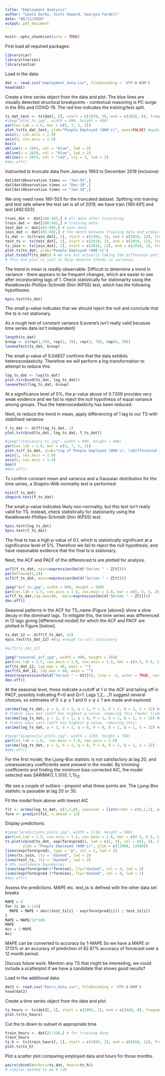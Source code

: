 ---
title: "Employment Analysis"
author: "Leala Darby, Scott Howard, Georgia Fardell"
date: "08/11/2020"
output: pdf_document
---

```{r setup, include=FALSE}
knitr::opts_chunk$set(echo = TRUE)
```
First load all required packages:
```{r message=FALSE, warning=FALSE}
library(car)
library(tseries)
library(astsa)
```

Load in the data:
```{r}
dat <- read.csv("employment_data.csv", fileEncoding = 'UTF-8-BOM')
head(dat)
```

Create a time series object from the data and plot. The blue lines are visually detected structural breakpoints - contextual reasoning is PC surge in the 90s and COVID-19. The red line indicates the training/test split. 
```{r}
ts_dat_test <- ts(dat[, 2], start = c(1978, 2), end = c(2020, 8), frequency = 12)
#jpeg("plot_ts.jpg", width = 990, height = 400)
par(cex.lab = 1.6, mar = c(5, 7, 1, 1))
plot.ts(ts_dat_test, ylab="People Employed (000's)", axes=FALSE) #updated units
axis(1, cex.axis = 1.6)
axis(2, cex.axis = 1.6)
box()
abline(v = 1993, col = "blue", lwd = 2)
abline(v = 2020, col = "blue", lwd = 2)
abline(v = 2019, col = "red", lty = 2, lwd = 2)
#dev.off()
```

Instructed to truncate data from January 1993 to December 2019 (inclusive)
```{r}
dat[dat$Observation.times == "Jan-93",]
dat[dat$Observation.times == "Dec-19",]
dat[dat$Observation.times == "Jan-19",]
```
We only need rows 180-503 for the truncated dataset.
Splitting into training and test sets where the test set is all of 2019, we have train [180:491] and test [492:503].

```{r}
trunc_dat <- dat[180:503,] # all data after truncating
train_dat <- dat[180:491,] # training data
test_dat <- dat[492:503,] # test data
join_dat <- dat[491:492,] # the month between training data and predictions (for plotting)
ts_dat <- ts(train_dat[, 2], start = c(1993, 1), end = c(2018, 12), frequency = 12) # ts for model fitting
test_ts <- ts(test_dat[, 2], start = c(2019, 1), end = c(2019, 12), frequency = 12) # ts for model testing
ts_join <- ts(join_dat[, 2], start = c(2018, 12), end = c(2019, 1), frequency = 12) # between train and test
plot.ts(ts_dat, ylab="People Employed (000's)")
plot.ts(diff(ts_dat)) # We are not actually taking the difference yet!
# This 2nd plot is just to help observe trends in variance. 
```
The trend in mean is readily observable.
Difficult to determine a trend in variance - there appears to be frequent changes, which are easier to see after incorporating lags of 1.
Check statistically for stationarity using the Kwiatkowski-Phillips-Schmidt-Shin (KPSS) test, which has the following hypotheses:
\begin{align*}
H_o&: \text{TS is stationary}\\
H_a&: \text{TS in not stationary}
\end{align*}
```{r}
kpss.test(ts_dat)
```
The small p-value indicates that we should reject the null and conclude that the ts is not stationary.

As a rough test of constant variance (Levene's isn't really valid because time series data isn't independent)
```{r}
length(ts_dat)
Group <- c(rep(1,78), rep(2, 78), rep(3, 78), rep(4, 78))
leveneTest(ts_dat, Group)
```
The small p-value of $0.04837$ confirms that the data exhibits heteroscedasticity. Therefore we will perform a log transformation to attempt to reduce this:
```{r}
log_ts_dat <- log(ts_dat)
plot.ts(cbind(ts_dat, log_ts_dat))
leveneTest(log_ts_dat, Group)
```

At a significance level of 5%, the p-value above of 0.7209 provides very weak evidence and we fail to reject the null hypothesis of equal variance among groups. Thus the heteroscedasticity has been reduced.

Next, to reduce the trend in mean, apply differencing of 1 lag to our TS with stabilised variance:
```{r}
f_ts_dat <- diff(log_ts_dat, 1)
plot.ts(cbind(ts_dat, log_ts_dat, f_ts_dat))

#jpeg("stationary_ts.jpg", width = 990, height = 400)
par(cex.lab = 1.6, mar = c(5, 7, 1, 1))
plot.ts(f_ts_dat, ylab="Log of People Employed (000's), \nDifferenced in 1 Lag", axes=FALSE) 
axis(1, cex.axis = 1.6)
axis(2, cex.axis = 1.6)
box()
#dev.off()
```
To confirm constant mean and variance and a Gaussian distribution for the time series, a Shapiro-Wilk normality test is performed:
```{r}
hist(f_ts_dat)
shapiro.test(f_ts_dat)
```
The small p-value indicates likely non-normality, but this test isn't really valid for TS. Instead, check statistically for stationarity using the Kwiatkowski-Phillips-Schmidt-Shin (KPSS) test:
```{r}
kpss.test(log_ts_dat)
kpss.test(f_ts_dat)
```
The final ts has a high p-value of 0.1, which is statistically significant at a significance level of 5%. Therefore we fail to reject the null hypothesis, and have reasonable evidence that the final ts is stationary.

Next, the ACF and PACF of the differenced ts are plotted for analysis. 
```{r}
acf2(f_ts_dat, main=expression(bold("Series " ~ Z[t])))
par(mfrow=c(1,2))
acf2(f_ts_dat, main=expression(bold("Series " ~ Z[t])))

jpeg("acf_ts.jpg", width = 990, height = 300)
par(cex.lab = 1.5, cex.axis = 1.5, cex.main = 1.6, mar = c(5, 5, 4, 2))
acf(f_ts_dat,lag.max=48,  main=expression(bold("Series " ~ Z[t])))
dev.off()
```
Seasonal patterns in the ACF for TS_name (Figure [above]) show a slow decay in the dominant lags. To mitigate this, the time series was differenced in 12 lags giving [differenced model] for which the ACF and PACF are plotted in Figure [below].  
```{r}
ts_dat_12 <- diff(f_ts_dat, 12)
kpss.test(ts_dat_12) #Big enough to call stationary

#acf2(ts_dat_12)

jpeg("seasonal_acf.jpg", width = 990, height = 350)
par(cex.lab = 1.5, cex.main = 1.6, cex.axis = 1.5, mar = c(4.5, 4.5, 3, 1), mfrow=c(1,2))
acf(ts_dat_12, lag.max = 48, main = "")
pacf(ts_dat_12, lag.max = 48, main = "")
mtext(expression(bold("Series " ~ U[t])), line = -3, outer = TRUE, cex = 1.6)
dev.off()
```

At the seasonal level, these indicate a cutoff at 1 in the ACF and tailing off in PACF, possibly indicating P=0 and Q=1. Lags 1,2,…,11 suggest several choices, so estimates of $0 \leq p \leq 1$ and $0 \leq q \leq 1$ are made and explored.  

```{r}
sarima(log_ts_dat, p = 1, d = 1, q = 1, P = 1, D = 1, Q = 1, S = 12) #AICc -8.123946
# ttable says ma1 coeff has highest p-value. removing this (model trimming):
sarima(log_ts_dat, p = 1, d = 1, q = 0, P = 1, D = 1, Q = 1, S = 12) #AICc -8.13055
# ttable says sar1 coeff has highest p-value. removing this:
sarima(log_ts_dat, p = 1, d = 1, q = 0, P = 0, D = 1, Q = 1, S = 12) #AICc -8.133259

#jpeg("diagnostic_plots.jpg", width = 1150, height = 700)
par(cex.lab = 1.6,  cex.main = 1.8, cex.axis = 1.6)
sarima(log_ts_dat, p = 1, d = 1, q = 0, P = 0, D = 1, Q = 1, S = 12)
#dev.off()
```
For the first model, the Ljung-Box statistic is not satisfactory at lag 20, and unnesssecary coefficients were present in the model.
By trimming coefficients and finding the minimum bias-corrected AIC, the model selected was $SARIMA(1,1,0)(0,1,1)_{12}$.

We see a couple of outliers - pinpoint what these points are. The Ljung-Box statistic is passable at lag 20 or 30.  


Fit the model from above with lowest AIC
```{r}
fit <- arima(log_ts_dat, c(1,1,0), seasonal = list(order = c(0,1,1), period = 12))
fore <- predict(fit, n.ahead = 12)
```


Display predictions:
```{r}
#jpeg("predictions_plots.jpg", width = 1118, height = 300)
par(cex.lab = 1.5, cex.axis = 1.5, cex.main = 1.6, mar = c(4.5, 4.5, 1, 1))
ts.plot(cbind(ts_dat, exp(fore$pred)), lwd = c(2, 2), col = c(1, 2), xlim = c(2017, 2020), 
        ylab = "People Employed (000's)", ylim = c(11900, 13500))
lines(exp(fore$pred), type = "p", col = 2, lwd = 2)
lines(ts_join, lty = "dashed", lwd = 2)
lines(test_ts, lty = "dashed", lwd = 2) 
# 95% confidence boundaries 
lines(exp(fore$pred+2*fore$se), lty="dashed", col = 4, lwd = 2)
lines(exp(fore$pred-2*fore$se), lty="dashed", col = 4, lwd = 2)
#dev.off()
```


Assess the predictions. MAPE etc.
test_ts is defined with the other data set breaks
```{r}
MAPE = 0
for (i in 1:12){
  MAPE = MAPE + abs((test_ts[i] - exp(fore$pred[i])) / test_ts[i]) 
}
MAPE = MAPE/12*100
MAPE
Acc = 1-MAPE
Acc
```
MAPE can be converted to accuracy by 1-MAPE
So we have a MAPE or 17.13% or an accuracy of prediction of 82.87% accuracy of forcecast over a 12 month period.



Discuss future work. Mention any TS that might be interesting, we could include a scatterplot if we have a candidate that shows good results?

Load in the additional data:
```{r}
dat2 <- read.csv("hours_data.csv", fileEncoding = 'UTF-8-BOM')
head(dat2)
```

Create a time series object from the data and plot.

```{r}
ts_hours <- ts(dat2[, 2], start = c(1991, 1), end = c(2020, 8), frequency = 12)
plot.ts(ts_hours)


```

Cut the ts down to subset in appropriate time

```{r}

train_hours <- dat[25:336,] # for training data
train_hours
ts_h <- ts(train_hours[, 2], start = c(1993, 1), end = c(2018, 12), frequency = 12) # ts compare to model
plot.ts(ts_h)


```


Plot a scatter plot comparing employed data and hours for those months. 

```{r}

pairs(cbind(Workers=ts_dat, Hours=ts_h))
# similar method to wk 6 lab

```
